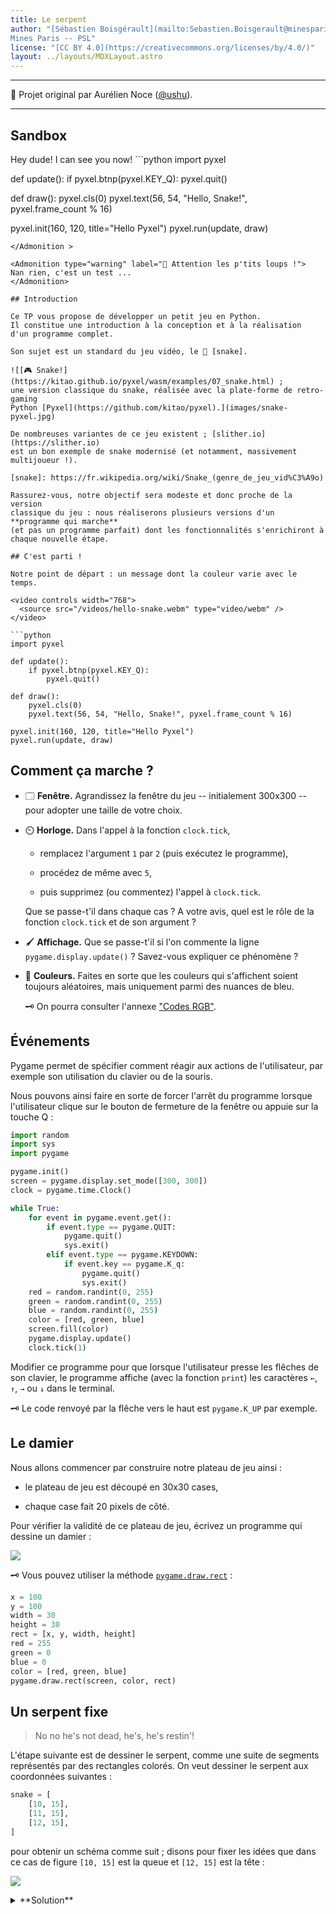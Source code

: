 ```yaml
---
title: Le serpent
author: "[Sébastien Boisgérault](mailto:Sebastien.Boisgerault@minesparis.psl.eu), 
Mines Paris -- PSL"
license: "[CC BY 4.0](https://creativecommons.org/licenses/by/4.0/)"
layout: ../layouts/MDXLayout.astro
---
```


---

🙏 Projet original par Aurélien Noce ([@ushu](https://github.com/ushu)).

---

## Sandbox


<Admonition type="note">
Hey dude! I can see you now!
```python
import pyxel

def update():
    if pyxel.btnp(pyxel.KEY_Q):
        pyxel.quit()

def draw():
    pyxel.cls(0)
    pyxel.text(56, 54, "Hello, Snake!", pyxel.frame_count % 16)

pyxel.init(160, 120, title="Hello Pyxel")
pyxel.run(update, draw)
```
</Admonition >

<Admonition type="warning" label="🐺 Attention les p'tits loups !">
Nan rien, c'est un test ...
</Admonition>

## Introduction

Ce TP vous propose de développer un petit jeu en Python.
Il constitue une introduction à la conception et à la réalisation
d'un programme complet.

Son sujet est un standard du jeu vidéo, le 🐍 [snake].

![[🎮 Snake!](https://kitao.github.io/pyxel/wasm/examples/07_snake.html) ;
une version classique du snake, réalisée avec la plate-forme de retro-gaming
Python [Pyxel](https://github.com/kitao/pyxel).](images/snake-pyxel.jpg)

De nombreuses variantes de ce jeu existent ; [slither.io](https://slither.io)
est un bon exemple de snake modernisé (et notamment, massivement multijoueur !).

[snake]: https://fr.wikipedia.org/wiki/Snake_(genre_de_jeu_vid%C3%A9o)

Rassurez-vous, notre objectif sera modeste et donc proche de la version
classique du jeu : nous réaliserons plusieurs versions d'un **programme qui marche**
(et pas un programme parfait) dont les fonctionnalités s'enrichiront à
chaque nouvelle étape.

## C'est parti !

Notre point de départ : un message dont la couleur varie avec le temps.

<video controls width="768">
  <source src="/videos/hello-snake.webm" type="video/webm" />
</video>

```python
import pyxel

def update():
    if pyxel.btnp(pyxel.KEY_Q):
        pyxel.quit()

def draw():
    pyxel.cls(0)
    pyxel.text(56, 54, "Hello, Snake!", pyxel.frame_count % 16)

pyxel.init(160, 120, title="Hello Pyxel")
pyxel.run(update, draw)
```

## Comment ça marche ?

- 🗔 **Fenêtre.** Agrandissez la fenêtre du jeu -- initialement 300x300 --
  pour adopter une taille de votre choix.

- ⏲️ **Horloge.** Dans l'appel à la fonction `clock.tick`,

  - remplacez l'argument `1` par `2` (puis exécutez le programme),

  - procédez de même avec `5`,

  - puis supprimez (ou commentez) l'appel à `clock.tick`.

  Que se passe-t'il dans chaque cas ?
  A votre avis, quel est le rôle de la fonction `clock.tick`
  et de son argument ?

- 🖌️ **Affichage.**
  Que se passe-t'il si l'on commente la ligne `pygame.display.update()` ?
  Savez-vous expliquer ce phénomène ?

- 🎨 **Couleurs.** Faites en sorte que les couleurs qui s'affichent
  soient toujours aléatoires, mais uniquement parmi des nuances de bleu.

  🗝️ On pourra consulter l'annexe ["Codes RGB"](#annexe--codes-rgb).

## Événements

Pygame permet de spécifier comment réagir aux actions de l'utilisateur,
par exemple son utilisation du clavier ou de la souris.

Nous pouvons ainsi faire en sorte de forcer l'arrêt du programme lorsque
l'utilisateur clique sur le bouton de fermeture de la fenêtre ou appuie sur
la touche Q :

```python
import random
import sys
import pygame

pygame.init()
screen = pygame.display.set_mode([300, 300])
clock = pygame.time.Clock()

while True:
    for event in pygame.event.get():
        if event.type == pygame.QUIT:
            pygame.quit()
            sys.exit()
        elif event.type == pygame.KEYDOWN:
            if event.key == pygame.K_q:
                pygame.quit()
                sys.exit()
    red = random.randint(0, 255)
    green = random.randint(0, 255)
    blue = random.randint(0, 255)
    color = [red, green, blue]
    screen.fill(color)
    pygame.display.update()
    clock.tick(1)
```

Modifier ce programme pour que lorsque l'utilisateur presse
les flêches de son clavier, le programme affiche (avec la fonction `print`)
les caractères `←`, `↑`, `→` ou `↓` dans le terminal.

🗝️ Le code renvoyé par la flêche vers le haut est `pygame.K_UP` par exemple.

## Le damier

Nous allons commencer par construire notre plateau de jeu ainsi :

- le plateau de jeu est découpé en 30x30 cases,

- chaque case fait 20 pixels de côté.

Pour vérifier la validité de ce plateau de jeu,
écrivez un programme qui dessine un damier :

![](images/damier.png)

🗝️ Vous pouvez utiliser la méthode [`pygame.draw.rect`](https://www.pygame.org/docs/ref/draw.html#pygame.draw.rect) :

```python
x = 100
y = 100
width = 30
height = 30
rect = [x, y, width, height]
red = 255
green = 0
blue = 0
color = [red, green, blue]
pygame.draw.rect(screen, color, rect)
```

## Un serpent fixe

> No no he's not dead, he's, he's restin'!

L'étape suivante est de dessiner le serpent, comme une suite de segments
représentés par des rectangles colorés.
On veut dessiner le serpent aux coordonnées suivantes :

```python
snake = [
    [10, 15],
    [11, 15],
    [12, 15],
]
```

pour obtenir un schéma comme suit ;
disons pour fixer les idées que dans ce cas de figure `[10, 15]` est la queue
et `[12, 15]` est la tête :

![](images/serpent.png)

<details>
<summary>
**Solution**
</summary>
```python
import sys
import pygame

white = [255, 255, 255]
black = [0, 0, 0]
snake = [
[10, 15],
[11, 15],
[12, 15],
]

pygame.init()
screen = pygame.display.set_mode([20*30, 20*30])
clock = pygame.time.Clock()
while True:
    for event in pygame.event.get():
    if event.type == pygame.QUIT:
        pygame.quit()
        sys.exit()
    elif event.type == pygame.KEYDOWN:
        if event.key == pygame.K_q:
            pygame.quit()
            sys.exit()
    screen.fill(white)
    for x, y in snake:
        rect = [x*20, y*20, 20, 20]
        pygame.draw.rect(screen, black, rect)  
    pygame.display.update()
    clock.tick(1)
```
</details>


Un serpent qui bouge
--------------------------------------------------------------------------------

Ensuite, nous allons faire bouger le serpent :

- nous créons un vecteur de "direction", par exemple

  ```python
  direction = [1, 0]
  ```

- à chaque itération de la boucle, nous pouvons déplacer le serpent dans
  cette direction en "ajoutant" ce vecteur à la position de la tête du serpent

![](images/serpent-bouge.gif)

Une fois que le serpent bouge, ajouter les commandes pour se déplacer dans
les 4 directions, en appuyant sur les touches de direction du clavier.

Aussi on peut commencer à envisager d'accélérer un peu le jeu à ce stade ...

**Bonus.** Faites en sorte que le serpent ne puisse pas faire demi-tour.

<details>
<summary>
**Solution**
</summary>

```python
import sys
import pygame

white = [255, 255, 255]
black = [0, 0, 0]
snake = [
    [10, 15],
    [11, 15],
    [12, 15],
]
direction = [1, 0]

pygame.init()
screen = pygame.display.set_mode([20*30, 20*30])
clock = pygame.time.Clock()
while True:
    for event in pygame.event.get():
        if event.type == pygame.QUIT:
            pygame.quit()
            sys.exit()
        elif event.type == pygame.KEYDOWN:
            if event.key == pygame.K_q:
                pygame.quit()
                sys.exit()
            if event.key == pygame.K_UP:
                direction = [0.0, -1.0]
            elif event.key == pygame.K_LEFT:
                direction = [-1.0, 0.0]
            elif event.key == pygame.K_DOWN:
                direction = [0.0, 1.0]
            elif event.key == pygame.K_RIGHT:
                direction = [1.0, 0.0]
    head = snake[-1]
    new_head = [
      head[0] + direction[0],
      head[1] + direction[1]
    ]
    snake = snake[1:] + [new_head]
    screen.fill(white)
    for x, y in snake:
        rect = [x*20, y*20, 20, 20]
        pygame.draw.rect(screen, black, rect)
    pygame.display.update()
    clock.tick(1)
```

</details>

## Le fruit

Il faut maintenant faire manger notre serpent.
On va procéder comme suit:

- on a toujours la position du serpent dans une variable `snake` :

- on génère un "fruit", dans une position aléatoire

  ```python
  fruit = [10, 10]
  ```

- quand la tête du serpent mange le fruit,
  on place un nouveau fruit à une position aléatoire
  et on allonge le serpent d'une case

  ![](images/manger.gif)

<details>
<summary>
**Solution**
</summary>

```python
import random
import sys
import pygame

white = [255, 255, 255]
black = [0, 0, 0]
red = [255, 0, 0]
snake = [
    [10, 15],
    [11, 15],
    [12, 15],
]
direction = [1, 0]
fruit = [10, 10]

pygame.init()
screen = pygame.display.set_mode([20*30, 20*30])
clock = pygame.time.Clock()
while True:
    for event in pygame.event.get():
        if event.type == pygame.QUIT:
            pygame.quit()
            sys.exit()
        elif event.type == pygame.KEYDOWN:
            if event.key == pygame.K_q:
                pygame.quit()
                sys.exit()
            if event.key == pygame.K_UP:
                direction = [0, -1]
            elif event.key == pygame.K_LEFT:
                direction = [-1, 0]
            elif event.key == pygame.K_DOWN:
                direction = [0, 1]
            elif event.key == pygame.K_RIGHT:
                direction = [1, 0]
    head = snake[-1]
    new_head = [
      head[0] + direction[0],
      head[1] + direction[1]
    ]
    if new_head == fruit:
        snake = snake + [new_head]
        fruit = [
            random.randint(0, 29),
            random.randint(0, 29)
        ]
    else:
        snake = snake[1:] + [new_head]
    screen.fill(white)
    for x, y in snake:
        rect = [x*20, y*20, 20, 20]
        pygame.draw.rect(screen, black, rect)
    rect = [fruit[0]*20, fruit[1]*20, 20, 20]
    pygame.draw.rect(screen, red, rect)
    pygame.display.update()
    clock.tick(1)
```

</details>

## Épilogue

Il nous reste deux petits changements pour avoir un serpent complètement
fonctionnel :

- Il faut détecter si le serpent se mord la queue, ou touche un
  des murs, ce qui est une condition d'échec.

- Enfin on peut afficher le score.
  La façon la plus simple de procéder est de changer le titre de la fenêtre,
  avec la fonction `set_caption` :

  ```python
  score = 0
  pygame.display.set_caption(f"🐍 Score: {score}")
  ```

<details>
<summary>
**Solution**
</summary>

```python
import random
import sys
import pygame

white = [255, 255, 255]
black = [0, 0, 0]
red = [255, 0, 0]
snake = [
    [10, 15],
    [11, 15],
    [12, 15],
]
direction = [1, 0]
fruit = [10, 10]
score = 0

pygame.init()
screen = pygame.display.set_mode([20*30, 20*30])
clock = pygame.time.Clock()
while True:
    for event in pygame.event.get():
        if event.type == pygame.QUIT:
            pygame.quit()
            sys.exit()
        elif event.type == pygame.KEYDOWN:
            if event.key == pygame.K_q:
                pygame.quit()
                sys.exit()
            if event.key == pygame.K_UP:
                direction = [0, -1]
            elif event.key == pygame.K_LEFT:
                direction = [-1, 0]
            elif event.key == pygame.K_DOWN:
                direction = [0, 1]
            elif event.key == pygame.K_RIGHT:
                direction = [1, 0]
    head = snake[-1]
    new_head = [
      head[0] + direction[0],
      head[1] + direction[1]
    ]
    if (
        new_head in snake
        or new_head[0] < 0
        or new_head[0] >= 30
        or new_head[1] < 0
        or new_head[1] >= 30
    ):
        pygame.quit()
        sys.exit()
    if new_head == fruit:
        score = score + 1
        snake = snake + [new_head]
        fruit = [
            random.randint(0, 29),
            random.randint(0, 29)
        ]
    else:
        snake = snake[1:] + [new_head]
    screen.fill(white)
    for x, y in snake:
        rect = [x*20, y*20, 20, 20]
        pygame.draw.rect(screen, black, rect)
    rect = [fruit[0]*20, fruit[1]*20, 20, 20]
    pygame.draw.rect(screen, red, rect)
    pygame.display.update()
    pygame.display.set_caption(f"🐍 Score: {score}")
    clock.tick(1)
```
</details>

## Annexe -- Codes RGB

La couleur d'un pixel est décrite par son [code RGB](https://fr.wikipedia.org/wiki/Rouge_vert_bleu) : un triplet d'entiers compris entre 0 et 255 qui déterminent
l'intensité de ses composantes rouge, verte et bleue.
On a par exemple :

| R         | G        | B        | Couleur |
|-----------|----------|----------|---------|
|       255 |        0 |        0 |      🟥 |
|         0 |      255 |        0 |      🟩 |
|         0 |        0 |      255 |      🟦 |
|       255 |      255 |      255 |      ⬜ |
|         0 |        0 |        0 |      ⬛ |
|       128 |       64 |        0 |      🟫 |
|       255 |      128 |        0 |      🟧 |
|       255 |      255 |        0 |      🟨 |
|       106 |       13 |      173 |      🟪 |

